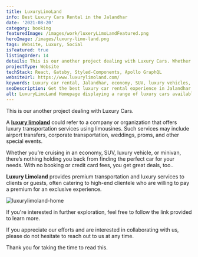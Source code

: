 ```yaml
---
title: LuxuryLimoLand
info: Best Luxury Cars Rental in the Jalandhar
date: '2021-08-20'
category: booking
featuredImage: /images/work/luxeryLimoLandFeatured.png
heroImage: /images/luxury-limo-land.png
tags: Website, Luxury, Social
isFeatured: true
listingOrder: 14
details: This is our another project dealing with Luxury Cars. Whether you’re cruising in an economy, SUV, luxury vehicle, or minivan, there’s nothing holding you back from finding the perfect car for your needs. With no booking or credit card fees, you get great deals, too..
projectType: Website
techStack: React, Gatsby, Styled-Components, Apollo GraphQL
websiteUrl: https://www.luxurylimoland.com/
keywords: Luxury car rental, Jalandhar, economy, SUV, luxury vehicles, minivans, booking, credit card fees, deals, quality service, affordable price.
seoDescription: Get the best luxury car rental experience in Jalandhar with LuxuryLimoLand. Our website offers a wide range of economy, SUV, luxury vehicles, and minivans for you to choose from. With no booking or credit card fees, you can enjoy the best deals and quality service at an affordable price.
alt: LuxuryLimoLand Homepage displaying a range of luxury cars available for rental.
---
```


This is our another project dealing with Luxury Cars.

A **[luxury limoland](https://www.luxurylimoland.com/)** could refer to a company or organization that offers luxury transportation services using limousines. Such services may include airport transfers, corporate transportation, weddings, proms, and other special events.

Whether you’re cruising in an economy, SUV, luxury vehicle, or minivan, there’s nothing holding you back from finding the perfect car for your needs. With no booking or credit card fees, you get great deals, too..

**Luxury Limoland** provides premium transportation and luxury services to clients or guests, often catering to high-end clientele who are willing to pay a premium for an exclusive experience.

![luxurylimoland-home](../images/luxurylimoland-homepage.jpeg)

If you're interested in further exploration, feel free to follow the link provided to learn more.

If you appreciate our efforts and are interested in collaborating with us, please do not hesitate to reach out to us at any time.

Thank you for taking the time to read this.
